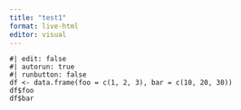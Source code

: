 ```yaml
---
title: "test1"
format: live-html
editor: visual
---
```


```webr
#| edit: false
#| autorun: true
#| runbutton: false
df <- data.frame(foo = c(1, 2, 3), bar = c(10, 20, 30))
df$foo
df$bar

```


